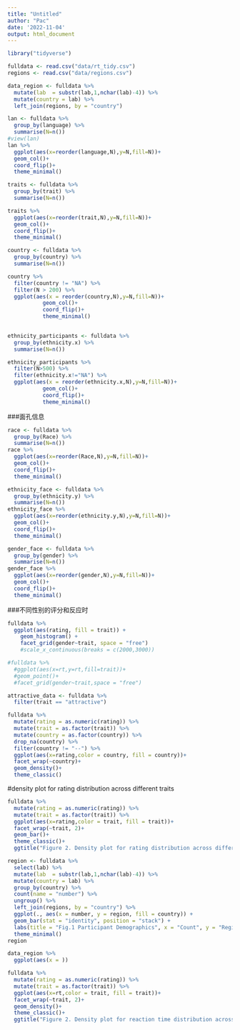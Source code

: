 ```yaml
---
title: "Untitled"
author: "Pac"
date: '2022-11-04'
output: html_document
---
```


```r
library("tidyverse")
```

```r
fulldata <- read.csv("data/rt_tidy.csv")
regions <- read.csv("data/regions.csv")
```

```r
data_region <- fulldata %>% 
  mutate(lab  = substr(lab,1,nchar(lab)-4)) %>% 
  mutate(country = lab) %>% 
  left_join(regions, by = "country")
```


```r
lan <- fulldata %>% 
  group_by(language) %>% 
  summarise(N=n())
#view(lan)
lan %>%
  ggplot(aes(x=reorder(language,N),y=N,fill=N))+
  geom_col()+
  coord_flip()+
  theme_minimal()
```
```r
traits <- fulldata %>% 
  group_by(trait) %>% 
  summarise(N=n())

traits %>% 
  ggplot(aes(x=reorder(trait,N),y=N,fill=N))+
  geom_col()+
  coord_flip()+
  theme_minimal()
```

```r
country <- fulldata %>% 
  group_by(country) %>% 
  summarise(N=n())

country %>% 
  filter(country != "NA") %>% 
  filter(N > 200) %>%
  ggplot(aes(x = reorder(country,N),y=N,fill=N))+
           geom_col()+
           coord_flip()+
           theme_minimal()
           
```

```r
ethnicity_participants <- fulldata %>% 
  group_by(ethnicity.x) %>% 
  summarise(N=n())

ethnicity_participants %>%
  filter(N>500) %>% 
  filter(ethnicity.x!="NA") %>% 
  ggplot(aes(x = reorder(ethnicity.x,N),y=N,fill=N))+
           geom_col()+
           coord_flip()+
           theme_minimal()
```
###面孔信息
```r
race <- fulldata %>% 
  group_by(Race) %>% 
  summarise(N=n())
race %>% 
  ggplot(aes(x=reorder(Race,N),y=N,fill=N))+
  geom_col()+
  coord_flip()+
  theme_minimal()

ethnicity_face <- fulldata %>% 
  group_by(ethnicity.y) %>% 
  summarise(N=n())
ethnicity_face %>% 
  ggplot(aes(x=reorder(ethnicity.y,N),y=N,fill=N))+
  geom_col()+
  coord_flip()+
  theme_minimal()

gender_face <- fulldata %>% 
  group_by(gender) %>% 
  summarise(N=n())
gender_face %>% 
  ggplot(aes(x=reorder(gender,N),y=N,fill=N))+
  geom_col()+
  coord_flip()+
  theme_minimal()
```
###不同性别的评分和反应时
```r
fulldata %>% 
  ggplot(aes(rating, fill = trait)) +
    geom_histogram() +
    facet_grid(gender~trait, space = "free")
    #scale_x_continuous(breaks = c(2000,3000))

#fulldata %>% 
  #ggplot(aes(x=rt,y=rt,fill=trait))+
  #geom_point()+
  #facet_grid(gender~trait,space = "free")
```

```r
attractive_data <- fulldata %>% 
  filter(trait == "attractive")
```

```r
fulldata %>% 
  mutate(rating = as.numeric(rating)) %>% 
  mutate(trait = as.factor(trait)) %>% 
  mutate(country = as.factor(country)) %>% 
  drop_na(country) %>% 
  filter(country != "--") %>% 
  ggplot(aes(x=rating,color = country, fill = country))+
  facet_wrap(~country)+
  geom_density()+
  theme_classic()
```

#density plot for rating distribution across different traits
```r
fulldata %>% 
  mutate(rating = as.numeric(rating)) %>% 
  mutate(trait = as.factor(trait)) %>% 
  ggplot(aes(x=rating,color = trait, fill = trait))+
  facet_wrap(~trait, 2)+
  geom_bar()+
  theme_classic()+
  ggtitle("Figure 2. Density plot for rating distribution across different traits")
```

```r
region <- fulldata %>% 
  select(lab) %>%
  mutate(lab  = substr(lab,1,nchar(lab)-4)) %>% 
  mutate(country = lab) %>% 
  group_by(country) %>% 
  count(name = "number") %>% 
  ungroup() %>% 
  left_join(regions, by = "country") %>% 
  ggplot(., aes(x = number, y = region, fill = country)) +
  geom_bar(stat = "identity", position = "stack") + 
  labs(title = "Fig.1 Participant Demographics", x = "Count", y = "Region") +
  theme_minimal()
region

```


```r
data_region %>% 
  ggplot(aes(x = ))
```

```r
fulldata %>% 
  mutate(rating = as.numeric(rating)) %>% 
  mutate(trait = as.factor(trait)) %>% 
  ggplot(aes(x=rt,color = trait, fill = trait))+
  facet_wrap(~trait, 2)+
  geom_density()+
  theme_classic()+
  ggtitle("Figure 2. Density plot for reaction time distribution across different traits")
```